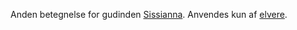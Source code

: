 {{title:Moderen}}
{{author:Laura Holmegaard}}
{{timestamp:2009-09-19T18:48:51Z}}
{{copyright:Moderen}}
Anden betegnelse for gudinden [[Sissianna]]. Anvendes kun af [[elver|elvere]].